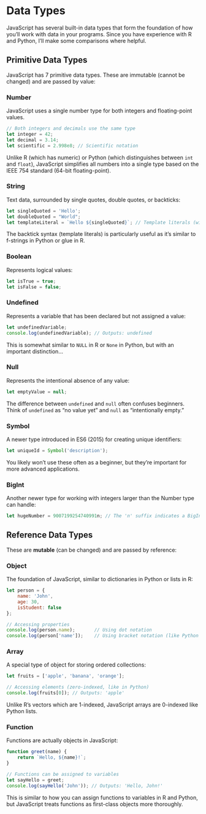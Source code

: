 # Data Types

JavaScript has several built-in data types that form the foundation of how you'll work with data in your programs. Since you have experience with R and Python, I'll make some comparisons where helpful.

## Primitive Data Types

JavaScript has 7 primitive data types. These are immutable (cannot be changed) and are passed by value:

### Number

JavaScript uses a single number type for both integers and floating-point values.

```javascript
// Both integers and decimals use the same type
let integer = 42;
let decimal = 3.14;
let scientific = 2.998e8; // Scientific notation
```

Unlike R (which has numeric) or Python (which distinguishes between `int` and `float`), JavaScript simplifies all numbers into a single type based on the IEEE 754 standard (64-bit floating-point).

### String

Text data, surrounded by single quotes, double quotes, or backticks:

```javascript
let singleQuoted = 'Hello';
let doubleQuoted = "World";
let templateLiteral = `Hello ${singleQuoted}`; // Template literals (with backticks) allow variable interpolation
```

The backtick syntax (template literals) is particularly useful as it's similar to f-strings in Python or glue in R.

### Boolean

Represents logical values:

```javascript
let isTrue = true;
let isFalse = false;
```

### Undefined

Represents a variable that has been declared but not assigned a value:

```javascript
let undefinedVariable;
console.log(undefinedVariable); // Outputs: undefined
```

This is somewhat similar to `NULL` in R or `None` in Python, but with an important distinction...

### Null

Represents the intentional absence of any value:

```javascript
let emptyValue = null;
```

The difference between `undefined` and `null` often confuses beginners. Think of `undefined` as "no value yet" and `null` as "intentionally empty."

### Symbol

A newer type introduced in ES6 (2015) for creating unique identifiers:

```javascript
let uniqueId = Symbol('description');
```

You likely won't use these often as a beginner, but they're important for more advanced applications.

### BigInt

Another newer type for working with integers larger than the Number type can handle:

```javascript
let hugeNumber = 9007199254740991n; // The 'n' suffix indicates a BigInt
```

## Reference Data Types

These are **mutable** (can be changed) and are passed by reference:

### Object

The foundation of JavaScript, similar to dictionaries in Python or lists in R:

```javascript
let person = {
    name: 'John',
    age: 30,
    isStudent: false
};

// Accessing properties
console.log(person.name);       // Using dot notation
console.log(person['name']);    // Using bracket notation (like Python dictionaries)
```

### Array

A special type of object for storing ordered collections:

```javascript
let fruits = ['apple', 'banana', 'orange'];

// Accessing elements (zero-indexed, like in Python)
console.log(fruits[0]); // Outputs: 'apple'
```

Unlike R's vectors which are 1-indexed, JavaScript arrays are 0-indexed like Python lists.

### Function

Functions are actually objects in JavaScript:

```javascript
function greet(name) {
    return `Hello, ${name}!`;
}

// Functions can be assigned to variables
let sayHello = greet;
console.log(sayHello('John')); // Outputs: 'Hello, John!'
```

This is similar to how you can assign functions to variables in R and Python, but JavaScript treats functions as first-class objects more thoroughly.

